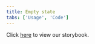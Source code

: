 ```yaml
---
title: Empty state
tabs: ['Usage', 'Code']
---
```


Click <a href="https://pages.github.ibm.com/cloud-integration-design/ide-components/?path=/story/ide-empty-state--short-header-no-description" 
target="_blank">here</a> to view our storybook.
